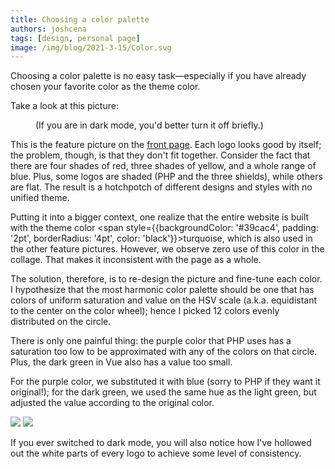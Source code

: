 ```yaml
---
title: Choosing a color palette
authors: joshcena
tags: [design, personal page]
image: /img/blog/2021-3-15/Color.svg
---
```



Choosing a color palette is no easy task—especially if you have already chosen your favorite color as the theme color.

<!-- truncate -->

Take a look at this picture:

<Figure src="/img/frontpage/feature1-original.svg">
  (If you are in dark mode, you'd better turn it off briefly.)
</Figure>

This is the feature picture on the <a href="/">front page</a>. Each logo looks good by itself; the problem, though, is that they don't fit together. Consider the fact that there are four shades of red, three shades of yellow, and a whole range of blue. Plus, some logos are shaded (PHP and the three shields), while others are flat. The result is a hotchpotch of different designs and styles with no unified theme.

Putting it into a bigger context, one realize that the entire website is built with the theme color <span style={{backgroundColor: '#39cac4', padding: '2pt', borderRadius: '4pt', color: 'black'}}>turquoise</span>, which is also used in the other feature pictures. However, we observe zero use of this color in the collage. That makes it inconsistent with the page as a whole.

The solution, therefore, is to re-design the picture and fine-tune each color. I hypothesize that the most harmonic color palette should be one that has colors of uniform saturation and value on the HSV scale (a.k.a. equidistant to the center on the color wheel); hence I picked 12 colors evenly distributed on the circle.

<Figure src="/img/blog/2021-3-15/Color.svg"></Figure>

There is only one painful thing: the purple color that PHP uses has a saturation too low to be approximated with any of the colors on that circle. Plus, the dark green in Vue also has a value too small.

For the purple color, we substituted it with blue (sorry to PHP if they want it original!); for the dark green, we used the same hue as the light green, but adjusted the value according to the original color.

<div style={{ textAlign: 'center' }}>
  <img
    src="/img/frontpage/feature1-original.svg"
    style={{ margin: '-30px', maxWidth: '400px' }}></img>
  <img src="/img/frontpage/feature1.svg" style={{ margin: '-30px', maxWidth: '400px' }}></img>
</div>

If you ever switched to dark mode, you will also notice how I've hollowed out the white parts of every logo to achieve some level of consistency.
